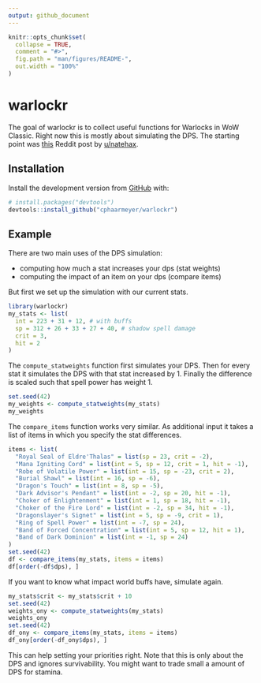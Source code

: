 ```yaml
---
output: github_document
---
```


<!-- README.md is generated from README.Rmd. Please edit that file -->

```r
knitr::opts_chunk$set(
  collapse = TRUE,
  comment = "#>",
  fig.path = "man/figures/README-",
  out.width = "100%"
)
```

# warlockr

The goal of warlockr is to collect useful functions for Warlocks in WoW Classic.
Right now this is mostly about simulating the DPS.
The starting point was [this](https://www.reddit.com/r/classicwow/comments/dh5r6g/so_i_made_a_warlock_shadowbolt_simulator/) Reddit post by [u/natehax](https://www.reddit.com/user/natehax/).

## Installation

Install the development version from [GitHub](https://github.com/) with:

``` r
# install.packages("devtools")
devtools::install_github("cphaarmeyer/warlockr")
```
## Example

There are two main uses of the DPS simulation:

* computing how much a stat increases your dps (stat weights)
* computing the impact of an item on your dps (compare items)

But first we set up the simulation with our current stats.

```r
library(warlockr)
my_stats <- list(
  int = 223 + 31 + 12, # with buffs
  sp = 312 + 26 + 33 + 27 + 40, # shadow spell damage
  crit = 3,
  hit = 2
)
```

The `compute_statweights` function first simulates your DPS.
Then for every stat it simulates the DPS with that stat increased by 1.
Finally the difference is scaled such that spell power has weight 1.

```r
set.seed(42)
my_weights <- compute_statweights(my_stats)
my_weights
```

The `compare_items` function works very similar.
As additional input it takes a list of items in which you specify the stat differences.

```r
items <- list(
  "Royal Seal of Eldre'Thalas" = list(sp = 23, crit = -2),
  "Mana Igniting Cord" = list(int = 5, sp = 12, crit = 1, hit = -1),
  "Robe of Volatile Power" = list(int = 15, sp = -23, crit = 2),
  "Burial Shawl" = list(int = 16, sp = -6),
  "Dragon's Touch" = list(int = 8, sp = -5),
  "Dark Advisor's Pendant" = list(int = -2, sp = 20, hit = -1),
  "Choker of Enlightenment" = list(int = 1, sp = 18, hit = -1),
  "Choker of the Fire Lord" = list(int = -2, sp = 34, hit = -1),
  "Dragonslayer's Signet" = list(int = 5, sp = -9, crit = 1),
  "Ring of Spell Power" = list(int = -7, sp = 24),
  "Band of Forced Concentration" = list(int = 5, sp = 12, hit = 1),
  "Band of Dark Dominion" = list(int = -1, sp = 24)
)
set.seed(42)
df <- compare_items(my_stats, items = items)
df[order(-df$dps), ]
```

If you want to know what impact world buffs have, simulate again.

```r
my_stats$crit <- my_stats$crit + 10
set.seed(42)
weights_ony <- compute_statweights(my_stats)
weights_ony
set.seed(42)
df_ony <- compare_items(my_stats, items = items)
df_ony[order(-df_ony$dps), ]
```

This can help setting your priorities right.
Note that this is only about the DPS and ignores survivability.
You might want to trade small a amount of DPS for stamina.
